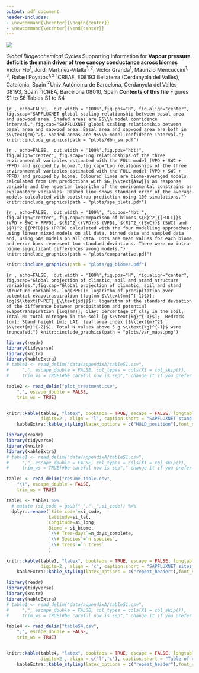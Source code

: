 ```yaml
---
output: pdf_document
header-includes:
- \newcommand{\bcenter}{\begin{center}}
- \newcommand{\ecenter}{\end{center}}
---
```


\renewcommand{\thefigure}{S\arabic{figure}} \setcounter{figure}{0}
\renewcommand{\thetable}{S\arabic{table}} \setcounter{table}{0}
\renewcommand{\theequation}{S\arabic{table}} \setcounter{equation}{0}

\normalsize
\bcenter

![](~/Drivers_importance/plots/AGU_image.png)


*Global Biogeochemical Cycles*\par
\par
Supporting Information for\par
\par
**Vapour pressure deficit is the main driver of tree canopy conductance across biomes**\par\par

Víctor Flo$^{1}$, Jordi Martínez-Vilalta$^{1,2}$, Víctor Granda$^{1}$, Maurizio Mencuccini$^{1,3}$, Rafael Poyatos$^{1,2}$\par
\footnotesize
$^{1}$CREAF, E08193 Bellaterra (Cerdanyola del Vallès), Catalonia, Spain\par
$^{2}$Univ Autònoma de Barcelona, Cerdanyola del Vallès 08193, Spain\par
$^{3}$ICREA, Barcelona 08010, Spain\par
\par
\normalsize
\ecenter
\par
\par
**Contents of this file** \par

Figures S1 to S8\par
Tables S1 to S4 \par
\par

\setlength{\abovecaptionskip}{15pt}
```{r , echo=FALSE,  out.width = '100%',fig.pos="H", fig.align="center", fig.scap="SAPFLUXNET global scaling relationship between basal area and sapwood area. Shaded areas are 95\\% model confidence interval.",fig.cap="SAPFLUXNET global scaling relationship between basal area and sapwood area. Basal area and sapwood area are both in $\\text{cm}^2$. Shaded areas are 95\\% model confidence interval."}
knitr::include_graphics(path = "plots/dbh_sw.pdf")
```
\setlength{\abovecaptionskip}{0pt}


\newpage
\setlength{\abovecaptionskip}{15pt}
```{r , echo=FALSE,  out.width = '100%',fig.pos="hbt!", fig.align="center", fig.scap="Log relationships of the three environmental variables estimated with the FULL model (VPD + SWC + PPFD) and grouped by biome.",fig.cap="Log relationships of the three environmental variables estimated with the FULL model (VPD + SWC + PPFD) and grouped by biome. Coloured lines are biome-averaged models calculated from LMM predictions with $G_{\\text{Asw}}$ as response variable and the neperian logarithm of the environmental constrains as explanatory variables. Dashed line shows standard error of the average models calculated with bootstrap prediction using 100 simulations."}
knitr::include_graphics(path = "plots/spa_plots.pdf")
```
\setlength{\abovecaptionskip}{0pt}

\newpage
\setlength{\abovecaptionskip}{15pt}
```{r , echo=FALSE,  out.width = '100%', fig.pos="hbt!", fig.align="center", fig.cap="Comparison of biomes ${R}^2_{{FULL}}$ (VPD + SWC + PPFD), ${R}^2_{{VPD}}$ (VPD), ${R}^2_{{SWC}}$ (SWC) and ${R}^2_{{PPFD}}$ (PPFD) calculated with the four modelling approaches: using linear mixed models on all data, binned data and sampled data and, using GAM models on all data. Dots are mean values for each biome and error bars represent two standard deviations. There were no intra-biome significant differences among models."}
knitr::include_graphics(path = "plots/comparative.pdf")
```
\setlength{\abovecaptionskip}{0pt}

\newpage
\setlength{\abovecaptionskip}{15pt}
```r
knitr::include_graphics(path = "plots/gg_biomes.pdf")
```
\setlength{\abovecaptionskip}{0pt}

\newpage
\setlength{\abovecaptionskip}{15pt}
```{r , echo=FALSE,  out.width = '100%',fig.pos="H", fig.align="center", fig.scap="Global projection of climatic, soil and stand structure variables.",fig.cap="Global projection of climatic, soil and stand structure variables. log(PPET): logarithm of precipitation over potential evapotraspiration [log(mm $\\text{mm}^{-1}$)]; log($\\text{P-PET}_{\\text{sd}}$): logarithm of the standard deviation of the difference between precipitation and potential evapotranspiration [log(mm)]; Clay: percentage of clay in the soil; Total N: total nitrogen in the soil [g $\\text{kg}^{-1}$];  Bedrock [cm]; Stand height [m]; LAI: leaf area index [$\\text{m}^2$ $\\text{m}^{-2}$]. Total N values above 5 g $\\text{kg}^{-1}$ were truncated."}
knitr::include_graphics(path = "plots/var_maps.png")
```
\setlength{\abovecaptionskip}{0pt}


\newpage
\begin{landscape}
\setlength{\abovecaptionskip}{15pt}
```r
knitr::include_graphics(path = "plots/vpd_swc_cor.pdf")
```
\setlength{\abovecaptionskip}{0pt}
\end{landscape}

\newpage
\begin{landscape}
\setlength{\abovecaptionskip}{15pt}
```r
knitr::include_graphics(path = "plots/vpd_ppfd_cor.pdf")
```
\setlength{\abovecaptionskip}{0pt}
\end{landscape}

\newpage
\begin{landscape}
\setlength{\abovecaptionskip}{15pt}
```r
knitr::include_graphics(path = "plots/swc_ppfd_cor.pdf")
```
\setlength{\abovecaptionskip}{0pt}
\end{landscape}

\newpage


```r

library(readr)
library(tidyverse)
library(knitr)
library(kableExtra)
# table1 <- read_delim("data/appendixA/tableS1.csv",
#     ",", escape_double = FALSE, col_types = cols(X1 = col_skip()),
#     trim_ws = TRUE)#be careful now is sep"," change it if you prefer

table2 <- read_delim("plot_treatment.csv",
    ",", escape_double = FALSE, 
    trim_ws = TRUE)


knitr::kable(table2, "latex", booktabs = TRUE, escape = FALSE, longtable = FALSE, linesep = "",
             digits=2 , align = 'l', caption.short = "SAPFLUXNET stand treatments included in the this study.", caption = "SAPFLUXNET stand treatments included in the this study.")%>%
    kableExtra::kable_styling(latex_options = c("HOLD_position"),font_size = 12)
```
\newpage


```r

library(readr)
library(tidyverse)
library(knitr)
library(kableExtra)
# table1 <- read_delim("data/appendixA/tableS1.csv",
#     ",", escape_double = FALSE, col_types = cols(X1 = col_skip()),
#     trim_ws = TRUE)#be careful now is sep"," change it if you prefer

table1 <- read_delim("resume_table.csv",
    "\t", escape_double = FALSE, 
    trim_ws = TRUE)

table1 <- table1 %>% 
  # mutate (si_code = gsub("_","\_",si_code)) %>% 
  dplyr::rename(`Site code`=si_code,
                Latitude=si_lat,
                Longitude=si_long,
                Biome = si_biome,
                `\\# Tree-days`=n_days_complete,
                `\\# Species`=`n species`,
                `\\# Trees`=`n trees`
                )

knitr::kable(table1, "latex", booktabs = TRUE, escape = FALSE, longtable = TRUE, linesep = "",
             digits=2 , align = 'c', caption.short = "SAPFLUXNET sites included in the study.", caption = "SAPFLUXNET sites included in the study. Biome was estimated using a Whittaker diagram. *Indicates that the biome was manually adjusted and confirmed by SAPFLUXNET contributors.")%>%
    kableExtra::kable_styling(latex_options = c("repeat_header"),font_size = 8)
```
\newpage


```r

library(readr)
library(tidyverse)
library(knitr)
library(kableExtra)
# table1 <- read_delim("data/appendixA/tableS1.csv",
#     ",", escape_double = FALSE, col_types = cols(X1 = col_skip()),
#     trim_ws = TRUE)#be careful now is sep"," change it if you prefer

table4 <- read_delim("tableS4.csv",
    ";", escape_double = FALSE, 
    trim_ws = TRUE)


knitr::kable(table4, "latex", booktabs = TRUE, escape = FALSE, longtable = FALSE, linesep = "",
             digits=2 , align = c('l','c'), caption.short = "Table of equivalence between Whittaker biomes and the groups of biomes used in the study.", caption = "Table of equivalence between Whittaker biomes and the groups of biomes used in the study.")%>%
    kableExtra::kable_styling(latex_options = c("repeat_header"),font_size = 12)
```
\newpage

<!-- \newgeometry{layout=a4paper,left=1in,right=0.2in,top=0.2in,bottom=0.2in,nohead} -->
\begin{landscape}
```r

library(readr)
library(tidyverse)
library(knitr)
library(kableExtra)
# table1 <- read_delim("data/appendixA/tableS1.csv",
#     ",", escape_double = FALSE, col_types = cols(X1 = col_skip()),
#     trim_ws = TRUE)#be careful now is sep"," change it if you prefer

table3 <- read_delim("resume_table2.csv",
    "\t", escape_double = FALSE, 
    trim_ws = TRUE)


knitr::kable(table3, "latex", booktabs = TRUE, escape = FALSE, longtable = TRUE, linesep = "",
             digits=2 , align = 'c', caption.short = "Summary table of plot level.", caption = "Summary table of site level $\\text{R}^2_{\\text{VPD}}$, $\\text{R}^2_{\\text{SWC}}$, $\\text{R}^2_{\\text{PPFD}}$, climate, soil properties and vegetation structure data. PPET is in [mm $\\text{mm}^{-1}$], $\\text{P-PET}_{\\text{sd}}$ is in [mm], Clay and Sand are in [\\%], Total N is in [g $\\text{kg}^{-1}$], Stand height is in [m], LAI is in [$\\text{m}^2_{\\text{leaves}}\\;\\text{m}^2_{\\text{soil}}$]. Letters show data source: a = SAPFLUXNET, b = Global rasters, c = SAPFLUXNET plant height.")%>%
    kableExtra::kable_styling(latex_options = c("repeat_header"),font_size = 6) %>% 
  row_spec(0, angle = 45) %>% 
  column_spec(c(2:14), width = "3.5em")%>% 
  column_spec(c(1), width = "9em")
```
\end{landscape}
<!-- \restoregeometry -->


<!-- ```{r, echo = FALSE, message=FALSE,warning=FALSE} -->

<!-- library(readr) -->
<!-- library(tidyverse) -->
<!-- library(knitr) -->
<!-- library(kableExtra) -->
<!-- # table1 <- read_delim("data/appendixA/tableS1.csv", -->
<!-- #     ",", escape_double = FALSE, col_types = cols(X1 = col_skip()), -->
<!-- #     trim_ws = TRUE)#be careful now is sep"," change it if you prefer -->

<!-- table5 <- read_delim("data/appendixC/TableS5.csv", -->
<!--     ",", escape_double = FALSE,  -->
<!--     trim_ws = TRUE) -->

<!-- table5[,1] <- c('$\\text{R}^2_{\\text{VPD}}$', -->
<!--                 '$\\text{R}^2_{\\text{SWC}}$', -->
<!--                 '$\\text{R}^2_{\\text{PPFD}}$', -->
<!--                 '$\\text{R}^2_{\\text{TOTAL}}$') -->


<!-- knitr::kable(table5, "latex", booktabs = TRUE, escape = FALSE, longtable = FALSE, linesep = "", -->
<!--              digits=2 , align = 'c', caption.short = "Average contribution of the predictors in models of individual coupling ($\\text{R}^2_{\\text{VPD}}$, $\\text{R}^2_{\\text{SWC}}$, $\\text{R}^2_{\\text{PPFD}}$ and $\\text{R}^2_{\\text{TOTAL}}$) estimated using dominance analysis.", caption = "Average contribution of the predictors in models of individual coupling ($\\text{R}^2_{\\text{VPD}}$, $\\text{R}^2_{\\text{SWC}}$, $\\text{R}^2_{\\text{PPFD}}$ and $\\text{R}^2_{\\text{TOTAL}}$) estimated using dominance analysis. log(PPET): logarithm of precipitation over potential evapotraspiration, log($\\text{P-PET}_{\\text{sd}}$): logarithm of the standard deviation of the difference between precipitation and potential evapotranspiration, LAI: leaf area index. NI means that the variable was not included in the model after model selection.")%>% -->
<!--     kableExtra::kable_styling(latex_options = c("repeat_header"),font_size = 6) -->
<!-- ``` -->
<!-- \newpage -->
